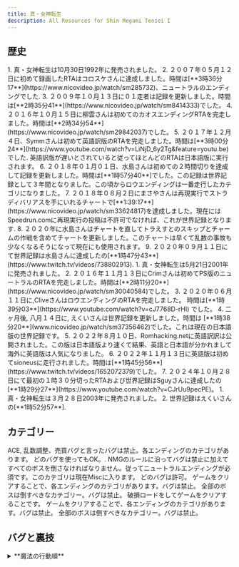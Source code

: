 ```yaml
---
title: 真・女神転生
description: All Resources for Shin Megami Tensei I
---
```



<DocsHero 
    content="真・女神転生は真・女神転生シリーズの第一ゲームです。"
    srcUrl={cover}
    alt="Shin Megami Tensei Cover"
/>

<LinkCard title="ランキング" href="https://www.speedrun.com/ja-JP/smt1" description="投稿されたRTA動画を観るようにSpeedrun.comへ"/>

## 歴史

<Tabs>
    <TabItem label="SFC版">
        <Steps>
            1. 真・女神転生は10月30日1992年に発売されました。
            2. ２００７年０５月１２日に初めて録画したRTAはコロスケさんに達成しました。時間は[**3時36分17**](https://www.nicovideo.jp/watch/sm285732)、ニュートラルのエンディングでした. 
            3. ２００９年１０月１３日に０１走者は記録を更新しました。時間は[**2時35分41**](https://www.nicovideo.jp/watch/sm8414333)でした。
            4. ２０１６年１０月１５日に柳雲さんは初めてのカオスエンディングRTAを完走しました。時間は[**2時34分54**](https://www.nicovideo.jp/watch/sm29842037)でした。
            5. ２０１７年１２月４日、Symmさんは初めて英語訳版のRTAを完走しました。時間は[**3時00分24**](https://www.youtube.com/watch?v=LiNjD_6y2Tg&feature=youtu.be)でした. 英語訳版が遅いとされていると従ってほとんどのRTAは日本語版に実行されます。
            6. ２０１８年０１月０１日、水島さんは初めての２時間切りを達成して記録を更新しました。時間は[**1時57分40**]でした。この記録は世界記録として３年間となりました。この頃からロウエンディングは一番走行したカテゴリになりました。
            7. ２０１８年０８月２日にまさやさんは再現実行でストラディバリアスを手にいれるチャートで[**1:39:17**](https://www.nicovideo.jp/watch/sm33624817)を達成しました。現在にはSpeedrun.comに再現実行の投稿は不許可でなければ、これが世界記録となります.
            8. ２０２０年に水島さんはチャートを直してトラえすとのスキップとチャームの作戦を含めてチャートを更新しました。このチャートは早くて乱数の事故も少なくなるそうになって現在にも使用されます。
            9. ２０２０年０９月１１日にて世界記録は水島さんに達成したの[**1時47分43**](https://www.twitch.tv/videos/738802913).
        </Steps>
    </TabItem>
    <TabItem label="PS版">
        <Steps>
        1. 真・女神転生は5月21日2001年に発売されました。
        2. ２０１６年１１月１３日にCrimさんは初めてPS版のニュートラルのRTAを完走しました。時間は[**2時11分20**](https://www.nicovideo.jp/watch/sm30040584)でした。
        3. ２０２０年０６月１１日に,CliveさんはロウエンディングのRTAを完走しました。 時間は[**1時39分03**](https://www.youtube.com/watch?v=cJ7768D-rHI) でした。
        4. 二ヶ月後, 八月１４日に, えくいさんは世界記録を更新しました。時間は [**1時38分20**](www.nicovideo.jp/watch/sm37356462)でした。これは現在の日本語版の世界記録です。
        5. ２０２２年８月１０日、Romhacking.netに英語訳訳は公開されました。この版は日本語版より速くて結果、英語と日本語が分かれまして海外に英語版は人気になりました。
        6. ２０２２年１１月１３日に英語版は初めてsioneusに走行されました。時間は[**1時45分56**](https://www.twitch.tv/videos/1652072379)でした。
        7. ２０２４年１０月２８日にて最初の１時３０分切ったRTAおよび世界記録はSguyさんに達成したの[**1時29分27**](https://www.youtube.com/watch?v=CJrUu9pecPE)。
        </Steps>
    </TabItem>
    <TabItem label="GBA版">
        <Steps>
        1. 真・女神転生は３月２８日2003年に発売されました。
        2. 世界記録はえくいさんの[**1時52分57**].
        </Steps>
    </TabItem>
</Tabs>


## カテゴリー

<Tabs>
    <TabItem label="SFC版">
        <CardGrid>
            <Card title="NMG">ACE, 乱数調整、売買バグと言ったバグは禁止。各エンディングのカテゴリがあります。</Card>
            <Card title="Any%">どのバグを使ってもOK。.</Card>
            <Card title="全ボス">NMGのルールに沿ってバグは禁止に加えてすべてのボスを倒さなければなりません。従ってニュートラルエンディングが必須です。このカテゴリは現在Miscに入ります。</Card>
        </CardGrid>
    </TabItem>
    <TabItem label="PS版">
        <CardGrid>
            <Card title="Any%">どのバグは許可。</Card>
            <Card title="バグなし">ゲームをクリアすることで、各エンディングのカテゴリがあります。バグは禁止。</Card>
            <Card title="全ボス">全部のボスは倒すべきなカテゴリー。バグは禁止。</Card>
        </CardGrid>
    </TabItem>
    <TabItem label="GBA版">
        <CardGrid>
            <Card title="破損ロード">破損ロードをしてゲームをクリアすることです。</Card>
            <Card title="バグなし">ゲームをクリアすることで、各エンディングのカテゴリがあります。バグは禁止。</Card>
            <Card title="全ボス">全部のボスは倒すべきなカテゴリー。バグは禁止。</Card>
        </CardGrid>
    </TabItem>
</Tabs>

## バグと裏技

<Tabs>
    <TabItem label="SFC版">
        <details>
        <summary>**魔法の行動順**</summary>

        SFC版真・女神転生では速さに関わらず、魔法が物理攻撃に先手を取れる事が知られている。まさやさんの詳しく説明は[こちら](https://smtlab.web.fc2.com/system.html#magic)。
        </details>

        <details>
        <summary>**トラエストでショートカット**</summary>

        銀座大地下道から池袋方面へ向かい雑司が谷口から外に出たら、再度、銀座大地下道へ入り「トラエスト」を使用する。
        すると、出入り口の北へ出るのでそこから東→北と進むと、カオスヒーローに捕まらないで先へ進める。
        ちなみに裁判イベントは、大洪水前ならいつでも行える。 

        *@atwikiから書き写されました。*
        </details>

        <details>
        <summary>**アイテム売買バグ**</summary>

        どの店でもいいので「かう」を選択して、【Ａ】ボタンを押して決定し、そのまま【Ａ】ボタンを押した状態で商品を表示する。
        その状態で【Ｂ】ボタンを押してキャンセルすると、その店では売っていないアイテムを売ってくれる。
        なお、「うる」を選択して同様のことを行うと、持っていないはずの「アタックナイフ」を売ることができる。

        *@atwikiから書き写されました。詳しくは[こちら](https://w.atwiki.jp/shinmegamitensei1/pages/450.html)。*
        </details>
    </TabItem>
    <TabItem label="PS版">
        <details>
        <summary>**装備バグ**</summary>
        装備を変更する際、方向キーの上（または下）と【○】ボタンを同時に押すと、タイミングによっては上（または下）の装備品を装備できる。

        ※注意点：装備できるアイテムがない場合など、フリーズする可能性がある。

        （例）

        「ガン」を選択した状態で、【上】と【○】ボタンを同時に押すと、「ガン」に「剣」を装備できる。
        「ガン」を選択した状態で、【下】と【○】ボタンを同時に押すと、「ガン」に「ヘルメット」を装備できる。

        *@atwikiから書き写されました*

        「無視」の相性の弾をブーツに装備すると攻撃は不効果になってダメージを受けられないようになります。それにしても呪殺の魔法は有効です。
        </details>

        <details>
        <summary>**アイテム売買バグ**</summary>
        武器や防具を買う際、数量を「01」か「10」にして方向キーの下と【○】ボタンを同時に押し、数量が「00」（TOTAL「0」魔貨）の状態で買い、「すぐに装備しますか？」に「YES」を選択する。
        買う際に値段を告げられるが、TOTAL「0」魔貨となっているため、タダで買える。
        ただし、所持しているアイテムの場合は購入できない。

        *@atwikiから書き写されました*
        </details>
    </TabItem>
</Tabs>

## チャート
- [SFC版　any％](https://smtlab.web.fc2.com/rta.html#any%) - まさやさん
- [SFC版 No Major Glitches ロウエンディング](https://smtlab.web.fc2.com/rta.html#law) - まさやさん
- [SFC版  ヒノカグツチチャート LAW END](https://mizusima40.seesaa.net/category/24028055-1.html) - 水島さん
- [SFC版 チャームチャート 全ENDルート分岐](https://mizusima40.seesaa.net/article/477627838.html) - 水島さん

- [PS版 Glitchless/バグなし ロウエンディング](http://cliverta.web.fc2.com/chart/shin1-PS-L.html) - Clive

## 他の素材
- [SFC @ウィキ](https://w.atwiki.jp/shinmegamitensei1/pages/290.html)
- [真・女神転生1 解析ノート](https://smt1-note.vercel.app/docs)
- [合体ツール](https://ore-game.com/dds1/verify/unite-rule-2/)
- [まさやさんの研究所](https://smtlab.web.fc2.com/index.html)
- [PS1 @ウィキ](https://w.atwiki.jp/shinmegamitensei1/pages/494.html)
- [GBA @ウィキ](https://w.atwiki.jp/shinmegamitensei1/pages/282.html)

## TASの動画
- [真・女神転生 SFC版 7:20](https://www.youtube.com/watch?v=PKyXJkBsJaw&feature=youtu.be)
